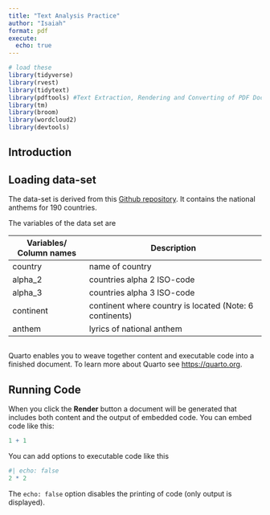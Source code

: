 ```yaml
---
title: "Text Analysis Practice"
author: "Isaiah"
format: pdf
execute: 
  echo: true
---
```


```r

# load these 
library(tidyverse)
library(rvest)
library(tidytext)
library(pdftools) #Text Extraction, Rendering and Converting of PDF Documents
library(tm)
library(broom)
library(wordcloud2)
library(devtools)

```

## Introduction

## Loading data-set

The data-set is derived from this [Github repository](https://github.com/lucas-de-sa/national-anthems-clustering). It contains the national anthems for 190 countries.

The variables of the data set are

| Variables/ Column names | Description                                             |
|----------------------|--------------------------------------------------|
| country                 | name of country                                         |
| alpha_2                 | countries alpha 2 ISO-code                              |
| alpha_3                 | countries alpha 3 ISO-code                              |
| continent               | continent where country is located (Note: 6 continents) |
| anthem                  | lyrics of national anthem                               |

```r

```

Quarto enables you to weave together content and executable code into a finished document. To learn more about Quarto see <https://quarto.org>.

## Running Code

When you click the **Render** button a document will be generated that includes both content and the output of embedded code. You can embed code like this:

```r
1 + 1
```

You can add options to executable code like this

```r
#| echo: false
2 * 2
```

The `echo: false` option disables the printing of code (only output is displayed).
